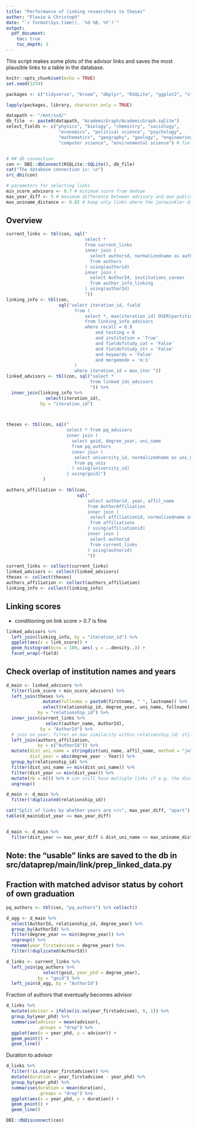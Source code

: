 ```yaml
---
title: "Performance of linking researchers to theses"
author: "Flavio & Christoph"
date: "`r format(Sys.time(), '%d %B, %Y')`"
output: 
  pdf_document:
    toc: true
    toc_depth: 3
---
```


This script makes some plots of the advisor links and saves the most plausible links to a table in the database. 

```r
knitr::opts_chunk$set(echo = TRUE)
set.seed(1234)
```

```r
packages <- c("tidyverse", "broom", "dbplyr", "RSQLite", "ggplot2", "stringdist")

lapply(packages, library, character.only = TRUE)

datapath <- "/mnt/ssd/"
db_file  <- paste0(datapath, "AcademicGraph/AcademicGraph.sqlite")
select_fields <- c("physics", "biology", "chemistry", "sociology",
                    "economics", "political science", "psychology", 
                    "mathematics", "geography", "geology", "engineering",
                    "computer science", "environmental science") # fields currently matched 


# ## db connection
con <- DBI::dbConnect(RSQLite::SQLite(), db_file)
cat("The database connection is: \n")
src_dbi(con)
```



```r
# parameters for selecting links 
min_score_advisors <- 0.7 # minimum score from dedupe 
max_year_diff <- 5 # maximum difference between advisory and own publication at institution. 5 is arbitrary but perhaps makes sense: I publish something at Aalto, start advising a first-year student, then move elsewhere. then I would still figure as advisor at Aalto
max_uniname_distance <- 0.02 # keep only links where the jarowinkler distance between the institution naems is below that threshold. 0.02 is conservative


```


## Overview

```r

current_links <- tbl(con, sql("
                              select * 
                              from current_links 
                              inner join (
                                select authorid, normalizedname as author_name
                                from authors 
                              ) using(authorid)
                              inner join (
                                select AuthorId, institutions_career
                                from author_info_linking
                              ) using(authorId)
                              "))
linking_info <- tbl(con,
                    sql("select iteration_id, field
                          from (
                              select *, max(iteration_id) OVER(partition by field) as max_iter
                              from linking_info_advisors
                              where recall = 0.9 
                                  and testing = 0
                                  and institution = 'True'
                                  and fieldofstudy_cat = 'False'
                                  and fieldofstudy_str = 'False' 
                                  and keywords = 'False' 
                                  and mergemode = 'm:1'
                          )
                          where iteration_id = max_iter "))
linked_advisors <- tbl(con, sql("select * 
                                from linked_ids_advisors
                                ")) %>%
  inner_join(linking_info %>% 
               select(iteration_id),
             by = "iteration_id")



theses <- tbl(con, sql("
                       select * from pq_advisors 
                       inner join (
                         select goid, degree_year, uni_name 
                         from pq_authors
                         inner join (
                          select university_id, normalizedname as uni_name 
                          from pq_unis
                         ) using(university_id)
                       ) using(goid)")
              )

authors_affiliation <- tbl(con, 
                           sql("
                               select authorid, year, affil_name
                               from AuthorAffiliation
                               inner join (
                                select affiliationid, normalizedname as affil_name
                                from affiliations
                               ) using(affiliationid)
                               inner join (
                                select authorid
                                from current_links
                               ) using(authorid)
                               "))

```


```r

current_links <- collect(current_links)
linked_advisors <- collect(linked_advisors)
theses <- collect(theses)
authors_affiliation <- collect(authors_affiliation)
linking_info <- collect(linking_info)
```


## Linking scores 

- conditioning on link score > 0.7 is fine 

```r

linked_advisors %>%
  left_join(linking_info, by = "iteration_id") %>%
  ggplot(aes(x = link_score)) +
  geom_histogram(bins = 100, aes( y = ..density..)) +
  facet_wrap(~field)

```

## Check overlap of institution names and years 

```r

d_main <- linked_advisors %>%
  filter(link_score > min_score_advisors) %>%
  left_join(theses %>%
              mutate(fullname = paste0(firstname, " ", lastname)) %>%
              select(relationship_id, degree_year, uni_name, fullname),
            by = "relationship_id") %>%
  inner_join(current_links %>%
               select(author_name, AuthorId),
             by = "AuthorId") %>%
  # join on year; filter on max similarity within relationship_id; still need to examine multiple matches (relationship_id) later; compare the years (they may not match if the author moves on but still has advisees at the old place )
  left_join(authors_affiliation, 
            by = c("AuthorId")) %>%
  mutate(dist_uni_name = stringdist(uni_name, affil_name, method = "jw"),
         dist_year = abs(degree_year - Year)) %>%
  group_by(relationship_id) %>%
  filter(dist_uni_name == min(dist_uni_name)) %>%
  filter(dist_year == min(dist_year)) %>%
  mutate(nb = n()) %>% # can still have multiple links if e.g. the dissertation is in x, but the affiliation is in x-1 and x+1 at the same institution
  ungroup() 

d_main <- d_main %>% 
  filter(!duplicated(relationship_id))

cat("Split of links by whether years are >/<", max_year_diff, "apart")
table(d_main$dist_year <= max_year_diff)


d_main <- d_main %>%
  filter(dist_year <= max_year_diff & dist_uni_name <= max_uniname_distance)


```

## Note: the "usable" links are saved to the db in src/dataprep/main/link/prep_linked_data.py




## Fraction with matched advisor status by cohort of own graduation 

```r
pq_authors <- tbl(con, "pq_authors") %>% collect()

```


```r

d_agg <- d_main %>%
  select(AuthorId, relationship_id, degree_year) %>%
  group_by(AuthorId) %>%
  filter(degree_year == min(degree_year)) %>%
  ungroup() %>%
  rename(year_firstadvisee = degree_year) %>%
  filter(!duplicated(AuthorId))

```


```r
d_links <- current_links %>%
  left_join(pq_authors %>%
              select(goid, year_phd = degree_year),
            by = "goid") %>%
  left_join(d_agg, by = "AuthorId")


```


Fraction of authors that eventually becomes advisor
```r

d_links %>%
  mutate(advisor = ifelse(is.na(year_firstadvisee), 0, 1)) %>%
  group_by(year_phd) %>%
  summarise(advisor = mean(advisor),
            .groups = "drop") %>%
  ggplot(aes(x = year_phd, y = advisor)) +
  geom_point() + 
  geom_line()

```

Duration to advisor

```r

d_links %>%
  filter(!is.na(year_firstadvisee)) %>%
  mutate(duration = year_firstadvisee - year_phd) %>%
  group_by(year_phd) %>%
  summarise(duration = mean(duration),
            .groups = "drop") %>%
  ggplot(aes(x = year_phd, y = duration)) +
  geom_point() + 
  geom_line()


```



```r
DBI::dbDisconnect(con)
```
